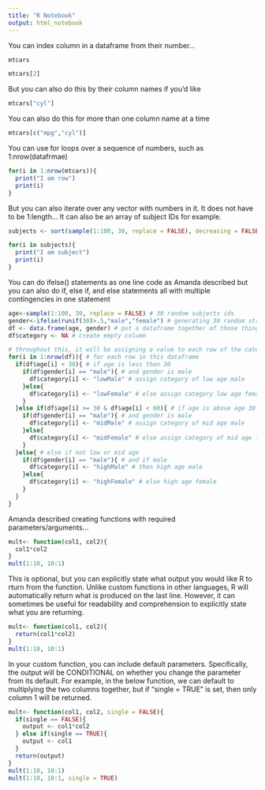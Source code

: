 ```yaml
---
title: "R Notebook"
output: html_notebook
---
```


You can index column in a dataframe from their number...

```r
mtcars

mtcars[2]
```

But you can also do this by their column names if you'd like

```r
mtcars["cyl"]
```

You can also do this for more than one column name at a time

```r
mtcars[c("mpg","cyl")]
```

You can use for loops over a sequence of numbers, such as 1:nrow(datafrmae)

```r
for(i in 1:nrow(mtcars)){
  print("I am row")
  print(i)
}
```

But you can also iterate over any vector with numbers in it. It does not have to be 1:length... It can also be an array of subject IDs for example.

```r
subjects <- sort(sample(1:100, 30, replace = FALSE), decreasing = FALSE) # generate random numbers from 1 to 100 and sort in order

for(i in subjects){
  print("I am subject")
  print(i)
}
```

You can do ifelse() statements as one line code as Amanda described but you can also do if, else if, and else statements all with multiple contingencies in one statement

```r
age<-sample(1:100, 30, replace = FALSE) # 30 random subjects ids
gender<-ifelse(runif(30)>.5,"male","female") # generating 30 random strings of male or female
df <- data.frame(age, gender) # put a dataframe together of those things
df$category <- NA # create empty column

# throughout this, it will be assigning a value to each row of the category column depending on the age and gender of the row
for(i in 1:nrow(df)){ # for each row in this dataframe
  if(df$age[i] < 30){ # if age is less than 30
    if(df$gender[i] == "male"){ # and gender is male
      df$category[i] <- "lowMale" # assign category of low age male
    }else{
      df$category[i] <- "lowFemale" # else assign category low age female
    }
  }else if(df$age[i] >= 30 & df$age[i] < 60){ # if age is above age 30 AND below age 60 (i.e. between ages 30 and 60)
    if(df$gender[i] == "male"){ # and gender is male
      df$category[i] <- "midMale" # assign category of mid age male
    }else{
      df$category[i] <- "midFemale" # else assign category of mid age female
    }
  }else{ # else if not low or mid age
    if(df$gender[i] == "male"){ # and if male
      df$category[i] <- "highMale" # then high age male
    }else{
      df$category[i] <- "highFemale" # else high age female
    }
  }
}
```

Amanda described creating functions with required parameters/arguments...

```r
mult<- function(col1, col2){
  col1*col2
}
mult(1:10, 10:1)
```

This is optional, but you can explicitly state what output you would like R to rturn from the function. Unlike custom functions in other languages, R will automatically return what is produced on the last line. However, it can sometimes be useful for readability and comprehension to explicitly state what you are returning.

```r
mult<- function(col1, col2){
  return(col1*col2)
}
mult(1:10, 10:1)
```

In your custom function, you can include default parameters. Specifically, the output will be CONDITIONAL on whether you change the parameter from its default. For example, in the below function, we can default to multiplying the two columns together, but if "single = TRUE" is set, then only column 1 will be returned.

```r
mult<- function(col1, col2, single = FALSE){
  if(single == FALSE){
    output <- col1*col2
  } else if(single == TRUE){
    output <- col1
  }
  return(output)
}
mult(1:10, 10:1)
mult(1:10, 10:1, single = TRUE)
```
